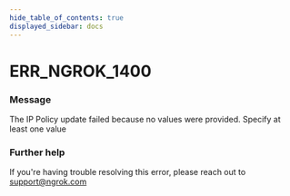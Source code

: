 ```yaml
---
hide_table_of_contents: true
displayed_sidebar: docs
---
```



# ERR_NGROK_1400

### Message

The IP Policy update failed because no values were provided. Specify at least one value

### Further help

If you're having trouble resolving this error, please reach out to [support@ngrok.com](mailto:support@ngrok.com?subject=Help%20with%20ERR_NGROK_1400)

<ErrorDetails error="err_ngrok_1400" />

